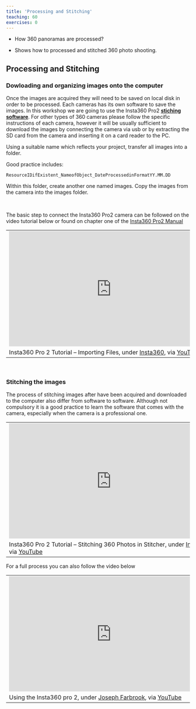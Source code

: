 ```yaml
---
title: 'Processing and Stitching'
teaching: 60
exercises: 0
---
```



:::::::::::::::::::::::::::::::::::::: questions 



- How 360 panoramas are  processed?


:::::::::::::::::::::::::::::::::::::::::::::::::

::::::::::::::::::::::::::::::::::::: objectives


- Shows how to processed and stitched 360 photo shooting.


<!-- - Advantages and disadvantages for the use of this techniques.-->

::::::::::::::::::::::::::::::::::::::::::::::::



## Processing and Stitching


### Dowloading and organizing images onto the computer
Once the images are acquired they will need to be saved on local disk in order to be processed. Each cameras has its own software to save the images. In this workshop we are going to use the Insta360 Pro2 [**stiching software**](https://www.insta360.com/download/insta360-pro2). For other types of 360 cameras please follow the specific instructions of each camera, however it will be usually  sufficient to download the images by connecting the camera via usb or by extracting the SD card from the camera and inserting it on a card reader to the PC.

Using a suitable name which reflects your project, transfer all images into a folder.

Good practice includes:

    ResourceIDifExistent_NameofObject_DateProcessedinFormatYY.MM.DD
    
Within this folder, create another one named images. Copy the images from the camera into the images folder.

\

The basic step to connect the Insta360 Pro2 camera can be followed on the video tutorial below or found on chapter one of the [Insta360 Pro2 Manual](https://data.d4science.org/shub/E_ZWY4eFRLK3JxQWdxU0lDb0pBV2VsZStzM0toVG1xRTJZZUVMd1VVZExpcDJHaElpWm41d0JTMFhJaU9Id0owWA==)

|   |
|---|
|<iframe width="560" height="315" src="https://www.youtube.com/embed/HEKvguHE8HM?si=7rLzOtexpkAoZVjG" title="YouTube video player" frameborder="0" allow="accelerometer; autoplay; clipboard-write; encrypted-media; gyroscope; picture-in-picture; web-share" allowfullscreen></iframe> |
| Insta360 Pro 2 Tutorial – Importing Files, under [Insta360](https://www.insta360.com/), via [YouTube](https://www.youtube.com/watch?v=HEKvguHE8HM) |



\
<!--[Insta360 Pro2 Editing Software](https://www.insta360.com/download/insta360-pro2)-->

### Stitching the images
The process of stitching images after have been acquired and downloaded to the computer also differ from software to software. Although not compulsory it is a good practice to learn the software that comes with the camera, especially when the camera is a professional one.

|   |
|---|
| <iframe width="560" height="315" src="https://www.youtube.com/embed/ZozZv_ONfi8?si=NFKpjsdrsJfhgW76" title="YouTube video player" frameborder="0" allow="accelerometer; autoplay; clipboard-write; encrypted-media; gyroscope; picture-in-picture; web-share" allowfullscreen></iframe> | 
| Insta360 Pro 2 Tutorial – Stitching 360 Photos in Stitcher, under [Insta360](https://www.insta360.com/), via [YouTube](https://www.youtube.com/watch?v=ZozZv_ONfi8) |





For a full process you can also follow the video below

|   |
|---|
| <iframe width="560" height="315" src="https://www.youtube.com/embed/SwzBG5F84Pc?si=JV-zwA1Tx8o8KG4V" title="YouTube video player" frameborder="0" allow="accelerometer; autoplay; clipboard-write; encrypted-media; gyroscope; picture-in-picture; web-share" allowfullscreen></iframe> | 
| Using the Insta360 pro 2, under [Joseph Farbrook](https://www.youtube.com/@josephfarbrook), via [YouTube](https://www.youtube.com/watch?v=SwzBG5F84Pc) |

\
